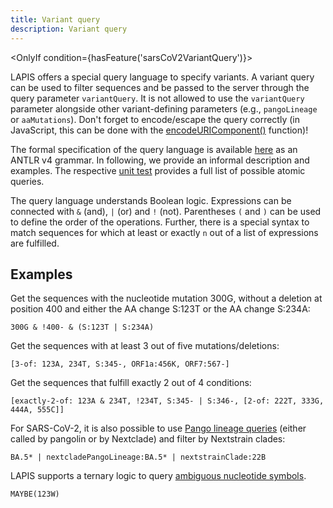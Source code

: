 ```yaml
---
title: Variant query
description: Variant query
---
```



<OnlyIf condition={hasFeature('sarsCoV2VariantQuery')}>

LAPIS offers a special query language to specify variants. A variant query can be used to filter sequences and be passed
to the server through the query parameter `variantQuery`. It is not allowed to use the `variantQuery` parameter
alongside other variant-defining parameters (e.g., `pangoLineage` or `aaMutations`). Don't forget to encode/escape the
query correctly (in JavaScript, this can be done with the
[encodeURIComponent()](https://developer.mozilla.org/en-US/docs/Web/JavaScript/Reference/Global_Objects/encodeURIComponent)
function)!

The formal specification of the query language is available
[here](https://github.com/GenSpectrum/LAPIS/blob/main/lapis2/src/main/antlr/org/genspectrum/lapis/model/variantqueryparser/VariantQuery.g4)
as an ANTLR v4 grammar.
In following, we provide an informal description and examples.
The respective
[unit test](https://github.com/GenSpectrum/LAPIS/blob/main/lapis2/src/test/kotlin/org/genspectrum/lapis/model/VariantQueryFacadeTest.kt)
provides a full list of possible atomic queries.

The query language understands Boolean logic. Expressions can be connected with `&` (and), `|` (or) and `!` (not).
Parentheses `(` and `)` can be used to define the order of the operations. Further, there is a special syntax to match
sequences for which at least or exactly `n` out of a list of expressions are fulfilled.

## Examples

Get the sequences with the nucleotide mutation 300G, without a deletion at position 400 and either the AA change S:123T
or the AA change S:234A:

```
300G & !400- & (S:123T | S:234A)
```

Get the sequences with at least 3 out of five mutations/deletions:

```
[3-of: 123A, 234T, S:345-, ORF1a:456K, ORF7:567-]
```

Get the sequences that fulfill exactly 2 out of 4 conditions:

```
[exactly-2-of: 123A & 234T, !234T, S:345- | S:346-, [2-of: 222T, 333G, 444A, 555C]]
```

For SARS-CoV-2, it is also possible to use [Pango lineage queries](../pango-lineage-query/) (either called by pangolin
or by Nextclade) and filter by Nextstrain clades:

```
BA.5* | nextcladePangoLineage:BA.5* | nextstrainClade:22B
```

LAPIS supports a ternary logic to query [ambiguous nucleotide symbols](../ambiguous-symbols/).

```
MAYBE(123W)
```

</OnlyIf>
